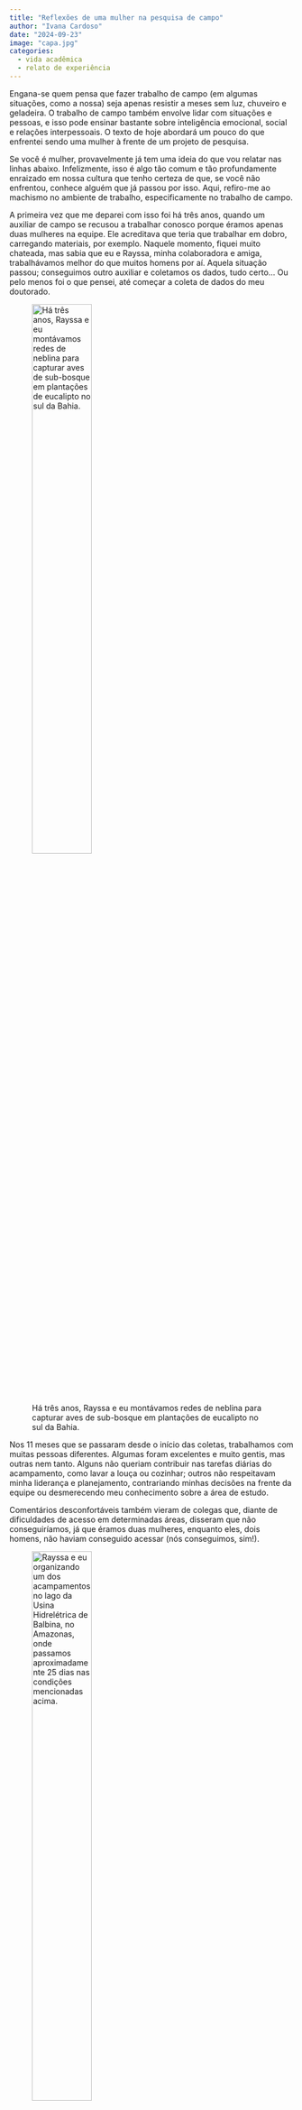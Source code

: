 ```yaml
---
title: "Reflexões de uma mulher na pesquisa de campo"
author: "Ivana Cardoso"
date: "2024-09-23"
image: "capa.jpg"
categories: 
  - vida acadêmica
  - relato de experiência
---
```


Engana-se quem pensa que fazer trabalho de campo (em algumas situações, como a nossa) seja apenas resistir a meses sem luz, chuveiro e geladeira. O trabalho de campo também envolve lidar com situações e pessoas, e isso pode ensinar bastante sobre inteligência emocional, social e relações interpessoais. O texto de hoje abordará um pouco do que enfrentei sendo uma mulher à frente de um projeto de pesquisa.

Se você é mulher, provavelmente já tem uma ideia do que vou relatar nas linhas abaixo. Infelizmente, isso é algo tão comum e tão profundamente enraizado em nossa cultura que tenho certeza de que, se você não enfrentou, conhece alguém que já passou por isso. Aqui, refiro-me ao machismo no ambiente de trabalho, especificamente no trabalho de campo.

A primeira vez que me deparei com isso foi há três anos, quando um auxiliar de campo se recusou a trabalhar conosco porque éramos apenas duas mulheres na equipe. Ele acreditava que teria que trabalhar em dobro, carregando materiais, por exemplo. Naquele momento, fiquei muito chateada, mas sabia que eu e Rayssa, minha colaboradora e amiga, trabalhávamos melhor do que muitos homens por aí. Aquela situação passou; conseguimos outro auxiliar e coletamos os dados, tudo certo... Ou pelo menos foi o que pensei, até começar a coleta de dados do meu doutorado.

![Há três anos, Rayssa e eu montávamos redes de neblina para capturar aves de sub-bosque em plantações de eucalipto no sul da Bahia.](montagem_redes.jpg){fig-align="left" width="50%"}

Nos 11 meses que se passaram desde o início das coletas, trabalhamos com muitas pessoas diferentes. Algumas foram excelentes e muito gentis, mas outras nem tanto. Alguns não queriam contribuir nas tarefas diárias do acampamento, como lavar a louça ou cozinhar; outros não respeitavam minha liderança e planejamento, contrariando minhas decisões na frente da equipe ou desmerecendo meu conhecimento sobre a área de estudo.

Comentários desconfortáveis também vieram de colegas que, diante de dificuldades de acesso em determinadas áreas, disseram que não conseguiríamos, já que éramos duas mulheres, enquanto eles, dois homens, não haviam conseguido acessar (nós conseguimos, sim!).

![Rayssa e eu organizando um dos acampamentos no lago da Usina Hidrelétrica de Balbina, no Amazonas, onde passamos aproximadamente 25 dias nas condições mencionadas acima.](IMG-20240217.jpg){fig-align="left" width="50%"}

Durante esse tempo, essas e outras situações me levaram a perceber que uma mulher precisa fazer mais do que um homem para ser vista e admirada. Se fizer o mesmo, passa despercebida, e se fizer menos, é apenas o esperado. Houve, inclusive, uma situação em que fomos para uma área muito isolada, a Grade Uatumã. Para chegar lá, é preciso remar e empurrar o barco igarapé acima, além de caminhar muitos quilômetros para acessar a parcela. Nessa época, o igarapé estava tão seco que só conseguimos montar acampamento a 7 km da parcela, de modo que tínhamos que caminhar cerca de 14 km todos os dias, carregando os materiais apenas para ir e voltar do acampamento. No final de um dia de amostragem, após retornarmos ao acampamento, ainda tivemos que ouvir: "Vocês estão cansadas, né? Já é puxado para mim, que sou homem; imagina para vocês."

![Em outra ocasião, nossa equipe empurrando o barco para chegar em outra área de estudo, no Lago da Usina Hidrelétrica de Balbina.](IMG-20230918.jpg){fig-align="left" width="50%"}

Eu não acho que todas as situações ocorreram por maldade. Estamos lidando com pessoas diferentes, criadas em realidades e épocas distintas. Além disso, o campo em que atuamos é um pouco atípico, e as condições podem ser estressantes, especialmente pela convivência de 24 horas por dia, durante quase 25 dias por campanha.

Essas experiências me ensinaram que, apesar das dificuldades, nossa competência não precisa da validação de quem não acredita em nós. Cada desafio superado se tornou uma prova de que somos capazes de realizar tudo o que nos propomos, independentemente das barreiras impostas. Hoje, ao olhar para trás, vejo o quanto essas situações me fortaleceram. Continuo liderando minhas coletas, confiando no meu conhecimento e nas minhas habilidades, com uma equipe que respeita e acredita no trabalho que fazemos. A caminhada é difícil, e há dias em que é mais complicado 'engolir alguns sapos', mas seguimos firmes.

No final, o que importa é que, com o apoio de muitas pessoas queridas, concluiremos nossas coletas e lembraremos dos bons momentos. Afinal, ninguém faz nada sozinho.

![Ninguém faz nada sozinho](anilhando.jpg){fig-align="left" width="50%"}
